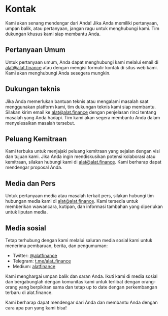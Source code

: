# Kontak

Kami akan senang mendengar dari Anda! Jika Anda memiliki pertanyaan, umpan balik, atau pertanyaan, jangan ragu untuk menghubungi kami. Tim dukungan khusus kami siap membantu Anda.

## Pertanyaan Umum

Untuk pertanyaan umum, Anda dapat menghubungi kami melalui email di [alat@alat.finance](mailto:alat@alat.finance) atau dengan mengisi formulir kontak di situs web kami. Kami akan menghubungi Anda sesegera mungkin.

## Dukungan teknis

Jika Anda memerlukan bantuan teknis atau mengalami masalah saat menggunakan platform kami, tim dukungan teknis kami siap membantu. Silakan kirim email ke [alat@alat.finance](mailto:alat@alat.finance) dengan penjelasan rinci tentang masalah yang Anda hadapi. Tim kami akan segera membantu Anda dalam menyelesaikan masalah tersebut.

## Peluang Kemitraan

Kami terbuka untuk menjajaki peluang kemitraan yang sejalan dengan visi dan tujuan kami. Jika Anda ingin mendiskusikan potensi kolaborasi atau kemitraan, silakan hubungi kami di [alat@alat.finance](mailto:alat@alat.finance). Kami berharap dapat mendengar proposal Anda.

## Media dan Pers

Untuk pertanyaan media atau masalah terkait pers, silakan hubungi tim hubungan media kami di [alat@alat.finance](mailto:alat@alat.finance). Kami tersedia untuk memberikan wawancara, kutipan, dan informasi tambahan yang diperlukan untuk liputan media.

## Media sosial

Tetap terhubung dengan kami melalui saluran media sosial kami untuk menerima pembaruan, berita, dan pengumuman:

- Twitter: [@alatfinance](https://twitter.com/alatfinance)
- Telegram: [t.me/alat_finance](https://t.me/alatfinance)
- Medium: [alatfinance](https://alatfinance.medium.com/)

Kami menghargai umpan balik dan saran Anda. Ikuti kami di media sosial dan bergabunglah dengan komunitas kami untuk terlibat dengan orang-orang yang berpikiran sama dan tetap up to date dengan perkembangan terbaru di alat.finance.

Kami berharap dapat mendengar dari Anda dan membantu Anda dengan cara apa pun yang kami bisa!